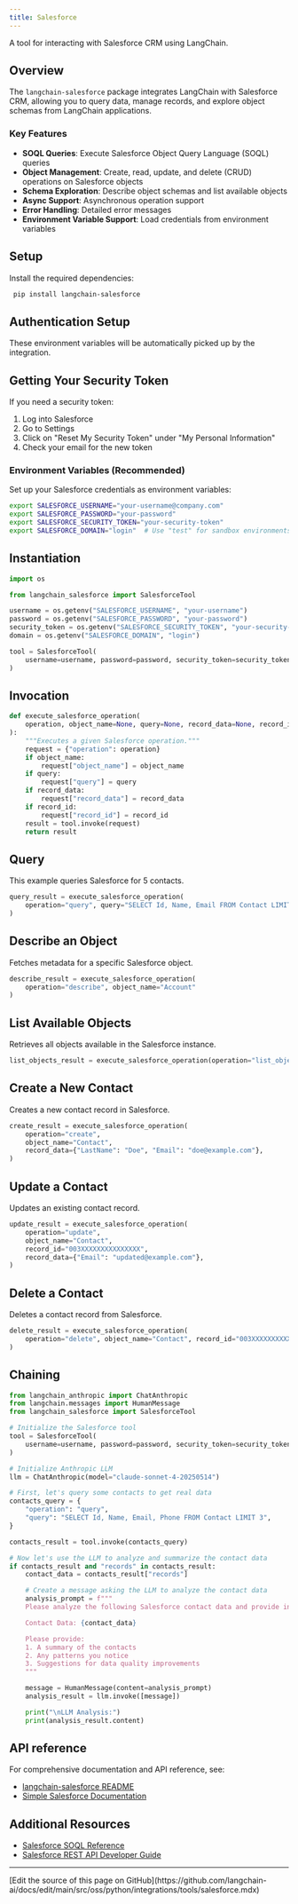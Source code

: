 ```yaml
---
title: Salesforce
---
```


A tool for interacting with Salesforce CRM using LangChain.

## Overview

The `langchain-salesforce` package integrates LangChain with Salesforce CRM,
allowing you to query data, manage records, and explore object schemas
from LangChain applications.

### Key Features

- **SOQL Queries**: Execute Salesforce Object Query Language (SOQL) queries
- **Object Management**: Create, read, update, and delete (CRUD) operations on Salesforce objects
- **Schema Exploration**: Describe object schemas and list available objects
- **Async Support**: Asynchronous operation support
- **Error Handling**: Detailed error messages
- **Environment Variable Support**: Load credentials from environment variables

## Setup

Install the required dependencies:

```bash
 pip install langchain-salesforce
 ```

## Authentication Setup

These environment variables will be automatically picked up by the integration.

## Getting Your Security Token

If you need a security token:

 1. Log into Salesforce
 2. Go to Settings
 3. Click on "Reset My Security Token" under "My Personal Information"
 4. Check your email for the new token

### Environment Variables (Recommended)

 Set up your Salesforce credentials as environment variables:

 ```bash
 export SALESFORCE_USERNAME="your-username@company.com"
 export SALESFORCE_PASSWORD="your-password"
 export SALESFORCE_SECURITY_TOKEN="your-security-token"
 export SALESFORCE_DOMAIN="login"  # Use "test" for sandbox environments
 ```

## Instantiation

```python
import os

from langchain_salesforce import SalesforceTool

username = os.getenv("SALESFORCE_USERNAME", "your-username")
password = os.getenv("SALESFORCE_PASSWORD", "your-password")
security_token = os.getenv("SALESFORCE_SECURITY_TOKEN", "your-security-token")
domain = os.getenv("SALESFORCE_DOMAIN", "login")

tool = SalesforceTool(
    username=username, password=password, security_token=security_token, domain=domain
)
```

## Invocation

```python
def execute_salesforce_operation(
    operation, object_name=None, query=None, record_data=None, record_id=None
):
    """Executes a given Salesforce operation."""
    request = {"operation": operation}
    if object_name:
        request["object_name"] = object_name
    if query:
        request["query"] = query
    if record_data:
        request["record_data"] = record_data
    if record_id:
        request["record_id"] = record_id
    result = tool.invoke(request)
    return result
```

## Query

This example queries Salesforce for 5 contacts.

```python
query_result = execute_salesforce_operation(
    operation="query", query="SELECT Id, Name, Email FROM Contact LIMIT 5"
)
```

## Describe an Object

Fetches metadata for a specific Salesforce object.

```python
describe_result = execute_salesforce_operation(
    operation="describe", object_name="Account"
)
```

## List Available Objects

Retrieves all objects available in the Salesforce instance.

```python
list_objects_result = execute_salesforce_operation(operation="list_objects")
```

## Create a New Contact

Creates a new contact record in Salesforce.

```python
create_result = execute_salesforce_operation(
    operation="create",
    object_name="Contact",
    record_data={"LastName": "Doe", "Email": "doe@example.com"},
)
```

## Update a Contact

Updates an existing contact record.

```python
update_result = execute_salesforce_operation(
    operation="update",
    object_name="Contact",
    record_id="003XXXXXXXXXXXXXXX",
    record_data={"Email": "updated@example.com"},
)
```

## Delete a Contact

Deletes a contact record from Salesforce.

```python
delete_result = execute_salesforce_operation(
    operation="delete", object_name="Contact", record_id="003XXXXXXXXXXXXXXX"
)
```

## Chaining

```python
from langchain_anthropic import ChatAnthropic
from langchain.messages import HumanMessage
from langchain_salesforce import SalesforceTool

# Initialize the Salesforce tool
tool = SalesforceTool(
    username=username, password=password, security_token=security_token, domain=domain
)

# Initialize Anthropic LLM
llm = ChatAnthropic(model="claude-sonnet-4-20250514")

# First, let's query some contacts to get real data
contacts_query = {
    "operation": "query",
    "query": "SELECT Id, Name, Email, Phone FROM Contact LIMIT 3",
}

contacts_result = tool.invoke(contacts_query)

# Now let's use the LLM to analyze and summarize the contact data
if contacts_result and "records" in contacts_result:
    contact_data = contacts_result["records"]

    # Create a message asking the LLM to analyze the contact data
    analysis_prompt = f"""
    Please analyze the following Salesforce contact data and provide insights:

    Contact Data: {contact_data}

    Please provide:
    1. A summary of the contacts
    2. Any patterns you notice
    3. Suggestions for data quality improvements
    """

    message = HumanMessage(content=analysis_prompt)
    analysis_result = llm.invoke([message])

    print("\nLLM Analysis:")
    print(analysis_result.content)
```

## API reference

For comprehensive documentation and API reference, see:

- [langchain-salesforce README](https://github.com/colesmcintosh/langchain-salesforce/blob/main/README.md)
- [Simple Salesforce Documentation](https://simple-salesforce.readthedocs.io/en/latest/)

## Additional Resources

- [Salesforce SOQL Reference](https://developer.salesforce.com/docs/atlas.en-us.soql_sosl.meta/soql_sosl/)
- [Salesforce REST API Developer Guide](https://developer.salesforce.com/docs/atlas.en-us.api_rest.meta/api_rest/)

---

<Callout icon="pen-to-square" iconType="regular">
  [Edit the source of this page on GitHub](https://github.com/langchain-ai/docs/edit/main/src/oss/python/integrations/tools/salesforce.mdx)
</Callout>
